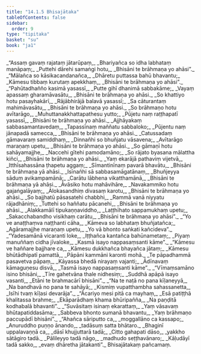 ```yaml
---
title: "14.1.5 Bhisajātaka"
tableOfContents: false
sidebar:
  order: 9
type: "tipitaka"
basket: "su"
book: "ja1"
---
```



<DynamicBreadcrumb />

<Division number="78" book="ja1">

<Paragraph number="2629" type="verses" book="ja1">
_“Assaṃ gavaṃ rajataṃ jātarūpaṃ,_  
_Bhariyañca so idha labhataṃ manāpaṃ;_  
_Puttehi dārehi samaṅgi hotu,_  
_Bhisāni te brāhmaṇa yo ahāsi”._  

</Paragraph>

</Division>
<Division number="79" book="ja1">

<Paragraph number="2630" type="verses" book="ja1">
_“Mālañca so kāsikacandanañca,_  
_Dhāretu puttassa bahū bhavantu;_  
_Kāmesu tibbaṃ kurutaṃ apekkhaṃ,_  
_Bhisāni te brāhmaṇa yo ahāsi”._  

</Paragraph>

</Division>
<Division number="80" book="ja1">

<Paragraph number="2631" type="verses" book="ja1">
_“Pahūtadhañño kasimā yasassī,_  
_Putte gihī dhanimā sabbakāme;_  
_Vayaṃ apassaṃ gharamāvasātu,_  
_Bhisāni te brāhmaṇa yo ahāsi._  

</Paragraph>

</Division>
<Division number="81" book="ja1">

<Paragraph number="2632" type="verses" book="ja1">
_So khattiyo hotu pasayhakārī,_  
_Rājābhirājā balavā yasassī;_  
_Sa cāturantaṃ mahimāvasātu,_  
_Bhisāni te brāhmaṇa yo ahāsi._  

</Paragraph>

</Division>
<Division number="82" book="ja1">

<Paragraph number="2633" type="verses" book="ja1">
_So brāhmaṇo hotu avītarāgo,_  
_Muhuttanakkhattapathesu yutto;_  
_Pūjetu naṃ raṭṭhapatī yasassī,_  
_Bhisāni te brāhmaṇa yo ahāsi._  

</Paragraph>

</Division>
<Division number="83" book="ja1">

<Paragraph number="2634" type="verses" book="ja1">
_Ajjhāyakaṃ sabbasamantavedaṃ,_  
_Tapassīnaṃ maññatu sabbaloko;_  
_Pūjentu naṃ jānapadā samecca,_  
_Bhisāni te brāhmaṇa yo ahāsi._  

</Paragraph>

</Division>
<Division number="84" book="ja1">

<Paragraph number="2635" type="verses" book="ja1">
_Catussadaṃ gāmavaraṃ samiddhaṃ,_  
_Dinnañhi so bhuñjatu vāsavena;_  
_Avītarāgo maraṇaṃ upetu,_  
_Bhisāni te brāhmaṇa yo ahāsi._  

</Paragraph>

</Division>
<Division number="85" book="ja1">

<Paragraph number="2636" type="verses" book="ja1">
_So gāmaṇī hotu sahāyamajjhe,_  
_Naccehi gītehi pamodamāno;_  
_So rājato byasana mālattha kiñci,_  
_Bhisāni te brāhmaṇa yo ahāsi._  

</Paragraph>

</Division>
<Division number="86" book="ja1">

<Paragraph number="2637" type="verses" book="ja1">
_Yaṃ ekarājā pathaviṃ vijetvā,_  
_Itthīsahassāna ṭhapetu aggaṃ;_  
_Sīmantinīnaṃ pavarā bhavātu,_  
_Bhisāni te brāhmaṇa yā ahāsi._  

</Paragraph>

</Division>
<Division number="87" book="ja1">

<Paragraph number="2638" type="verses" book="ja1">
_Isīnañhi sā sabbasamāgatānaṃ,_  
_Bhuñjeyya sāduṃ avikampamānā;_  
_Carātu lābhena vikatthamānā,_  
_Bhisāni te brāhmaṇa yā ahāsi._  

</Paragraph>

</Division>
<Division number="88" book="ja1">

<Paragraph number="2639" type="verses" book="ja1">
_Āvāsiko hotu mahāvihāre,_  
_Navakammiko hotu gajaṅgalāyaṃ;_  
_Ālokasandhiṃ divasaṃ karotu,_  
_Bhisāni te brāhmaṇa yo ahāsi._  

</Paragraph>

</Division>
<Division number="89" book="ja1">

<Paragraph number="2640" type="verses" book="ja1">
_So bajjhatū pāsasatehi chabbhi,_  
_Rammā vanā niyyatu rājadhāniṃ;_  
_Tuttehi so haññatu pācanehi,_  
_Bhisāni te brāhmaṇa yo ahāsi._  

</Paragraph>

</Division>
<Division number="90" book="ja1">

<Paragraph number="2641" type="verses" book="ja1">
_Alakkamālī tipukaṇṇaviddho,_  
_Laṭṭhīhato sappamukhaṃ upetu;_  
_Sakacchabandho visikhaṃ carātu,_  
_Bhisāni te brāhmaṇa yo ahāsi”._  

</Paragraph>

</Division>
<Division number="91" book="ja1">

<Paragraph number="2642" type="verses" book="ja1">
_“Yo ve anaṭṭhaṃva naṭṭhanti cāha,_  
_Kāmeva so labhataṃ bhuñjatañca;_  
_Agāramajjhe maraṇaṃ upetu,_  
_Yo vā bhonto saṅkati kañcideva”._  

</Paragraph>

</Division>
<Division number="92" book="ja1">

<Paragraph number="2643" type="verses" book="ja1">
_“Yadesamānā vicaranti loke,_  
_Iṭṭhañca kantañca bahūnametaṃ;_  
_Piyaṃ manuññaṃ cidha jīvaloke,_  
_Kasmā isayo nappasaṃsanti kāme”._  

</Paragraph>

</Division>
<Division number="93" book="ja1">

<Paragraph number="2644" type="verses" book="ja1">
_“Kāmesu ve haññare bajjhare ca,_  
_Kāmesu dukkhañca bhayañca jātaṃ;_  
_Kāmesu bhūtādhipatī pamattā,_  
_Pāpāni kammāni karonti mohā._  

</Paragraph>

</Division>
<Division number="94" book="ja1">

<Paragraph number="2645" type="verses" book="ja1">
_Te pāpadhammā pasavetva pāpaṃ,_  
_Kāyassa bhedā nirayaṃ vajanti;_  
_Ādīnavaṃ kāmaguṇesu disvā,_  
_Tasmā isayo nappasaṃsanti kāme”._  

</Paragraph>

</Division>
<Division number="95" book="ja1">

<Paragraph number="2646" type="verses" book="ja1">
_“Vīmaṃsamāno isino bhisāni,_  
_Tīre gahetvāna thale nidhesiṃ;_  
_Suddhā apāpā isayo vasanti,_  
_Etāni te brahmacārī bhisāni”._  

</Paragraph>

</Division>
<Division number="96" book="ja1">

<Paragraph number="2647" type="verses" book="ja1">
_“Na te naṭā no pana kīḷaneyyā,_  
_Na bandhavā no pana te sahāyā;_  
_Kismiṃ vupatthambha sahassanetta,_  
_Isīhi tvaṃ kīḷasi devarāja”._  

</Paragraph>

</Division>
<Division number="97" book="ja1">

<Paragraph number="2648" type="verses" book="ja1">
_“Ācariyo mesi pitā ca mayhaṃ,_  
_Esā patiṭṭhā khalitassa brahme;_  
_Ekāparādhaṃ khama bhūripañña,_  
_Na paṇḍitā kodhabalā bhavanti”._  

</Paragraph>

</Division>
<Division number="98" book="ja1">

<Paragraph number="2649" type="verses" book="ja1">
_“Suvāsitaṃ isinaṃ ekarattaṃ,_  
_Yaṃ vāsavaṃ bhūtapatiddasāma;_  
_Sabbeva bhonto sumanā bhavantu,_  
_Yaṃ brāhmaṇo paccupādī bhisāni”._  

</Paragraph>

</Division>
<Division number="99" book="ja1">

<Paragraph number="2650" type="verses" book="ja1">
_“Ahañca sāriputto ca,_  
_moggallāno ca kassapo;_  
_Anuruddho puṇṇo ānando,_  
_tadāsuṃ satta bhātaro._  

</Paragraph>

</Division>
<Division number="100" book="ja1">

<Paragraph number="2651" type="verses" book="ja1">
_Bhaginī uppalavaṇṇā ca,_  
_dāsī khujjuttarā tadā;_  
_Citto gahapati dāso,_  
_yakkho sātāgiro tadā._  

</Paragraph>

</Division>
<Division number="101" book="ja1">

<Paragraph number="2652" type="verses" book="ja1">
_Pālileyyo tadā nāgo,_  
_madhudo seṭṭhavānaro;_  
_Kāḷudāyī tadā sakko,_  
_evaṃ dhāretha jātakanti”._  


</Paragraph>
</Division>

<Paragraph number="2653" type="center" book="ja1">
Bhisajātakaṃ pañcamaṃ.
</Paragraph>